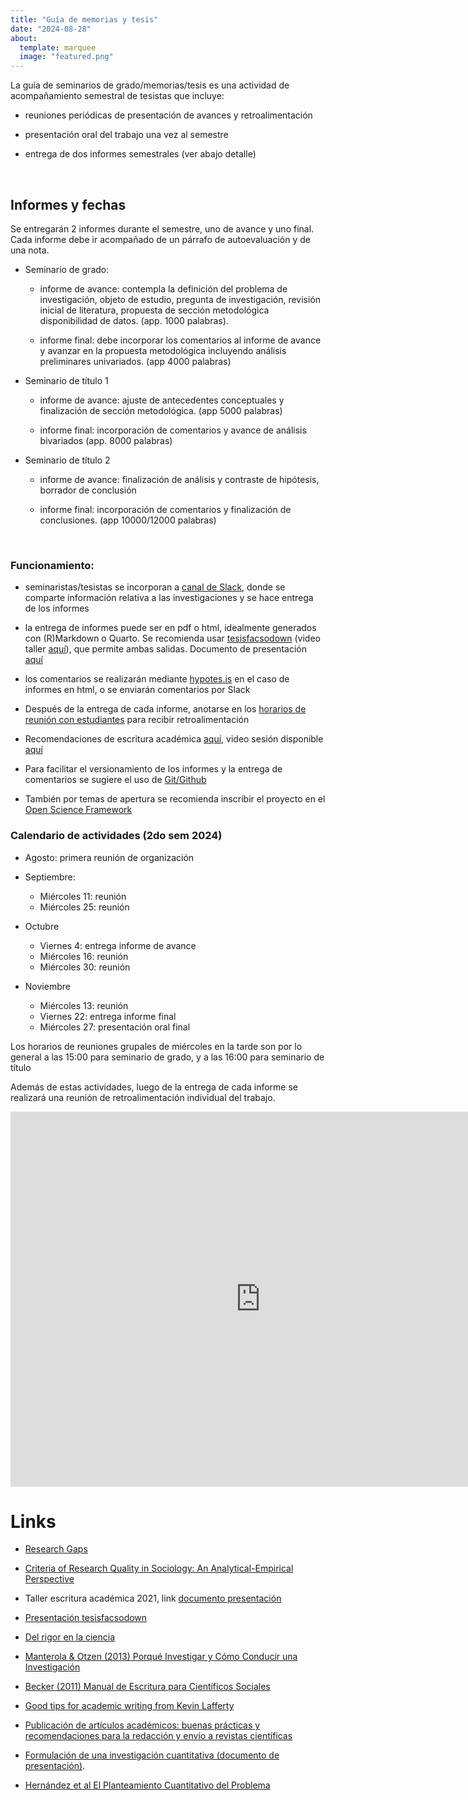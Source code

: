 ```yaml
---
title: "Guía de memorias y tesis"
date: "2024-08-28"
about:
  template: marquee
  image: "featured.png"
---
```


La guía de seminarios de grado/memorias/tesis es una actividad de acompañamiento semestral de tesistas que incluye:

- reuniones periódicas de presentación de avances y retroalimentación

- presentación oral del trabajo una vez al semestre

- entrega de dos informes semestrales (ver abajo detalle)

<br>

## Informes y fechas

Se entregarán 2 informes durante el semestre, uno de avance y uno final. Cada informe debe ir acompañado de un párrafo de autoevaluación y de una nota.

- Seminario de grado:

  - informe de avance: contempla la definición del problema de investigación, objeto de estudio, pregunta de investigación, revisión inicial de literatura, propuesta de sección metodológica disponibilidad de datos. (app. 1000 palabras).

  - informe final: debe incorporar los comentarios al informe de avance y avanzar en la propuesta metodológica incluyendo análisis preliminares univariados. (app 4000 palabras)

- Seminario de título 1

  - informe de avance: ajuste de antecedentes conceptuales y finalización de sección metodológica. (app 5000 palabras)

  - informe final: incorporación de comentarios y avance de análisis bivariados (app. 8000 palabras)

- Seminario de título 2

  - informe de avance: finalización de análisis y contraste de hipótesis, borrador de conclusión

  - informe final: incorporación de comentarios y finalización de conclusiones. (app 10000/12000 palabras)


<br>

### Funcionamiento:

- seminaristas/tesistas se incorporan a [canal de Slack](https://join.slack.com/t/seminarios-facso/shared_invite/zt-2pz3yo72o-tz4yi7zRGTEFZLZQbkBx1Q), donde se comparte información relativa a las investigaciones y se hace entrega de los informes

- la entrega de informes puede ser en pdf o html, idealmente generados con (R)Markdown o Quarto. Se recomienda usar [tesisfacsodown](https://juancarloscastillo.github.io/tesisfacsodown/) (video taller [aquí](https://www.dropbox.com/s/u3g2x74nj31jsu1/zoom_0.mp4?raw=1)), que permite ambas salidas. Documento de presentación [aquí](documents/talleres-cursos/tesisfacsodown/tesisfacsodown.html)

- los comentarios se realizarán mediante [hypotes.is](https://hypothes.is/) en el caso de informes en html, o se enviarán comentarios por Slack

- Después de la entrega de cada informe, anotarse en los [horarios de reunión con estudiantes](/contacto) para recibir retroalimentación

- Recomendaciones de escritura académica [aquí](http://bit.ly/2e4rKiK), video sesión disponible [aquí](https://www.dropbox.com/s/4if7bpbbhuo7406/zoom_0.mp4?raw=1)

- Para facilitar el versionamiento de los informes y la entrega de comentarios se sugiere el uso de [Git/Github](https://github.com/)

- También por temas de apertura se recomienda inscribir el proyecto en el [Open Science Framework](https://osf.io/)

### Calendario de actividades (2do sem 2024)

- Agosto: primera reunión de organización

- Septiembre: 
  - Miércoles 11: reunión
  - Miércoles 25: reunión

- Octubre
  - Viernes 4: entrega informe de avance
  - Miércoles 16: reunión
  - Miércoles 30: reunión

- Noviembre
  - Miércoles 13: reunión
  - Viernes 22: entrega informe final
  - Miércoles 27: presentación oral final

Los horarios de reuniones grupales de miércoles en la tarde son por lo general a las 15:00 para seminario de grado, y a las 16:00 para seminario de título

Además de estas actividades, luego de la entrega de cada informe se realizará una reunión de retroalimentación individual del trabajo.

<iframe src="https://calendar.google.com/calendar/embed?src=c_b52380b872af208e4f98dfc1f82c7fffc7bbe57879364d0c2096c3f892bc4986%40group.calendar.google.com&ctz=America%2FSantiago" style="border: 0" width="800" height="600" frameborder="0" scrolling="no"></iframe>




# Links

- [Research Gaps](/images/research_gaps.jpeg)

- [Criteria of Research Quality in Sociology: An Analytical-Empirical Perspective](https://osf.io/preprints/socarxiv/69wrq/)

- Taller escritura académica 2021, link [documento presentación](../../seminarios-talleres/escritura-academica/escritura-academica.html)

- [Presentación tesisfacsodown](https://juancarloscastillo.github.io/tesisfacsodown/)

- [Del rigor en la ciencia](https://ciudadseva.com/texto/del-rigor-en-la-ciencia/)

- [Manterola & Otzen (2013) Porqué Investigar y Cómo Conducir una Investigación](https://scielo.conicyt.cl/scielo.php?script=sci_arttext&pid=S0717-95022013000400056)

- [Becker (2011) Manual de Escritura para Científicos Sociales](http://www.derechoshumanos.unlp.edu.ar/assets/files/documentos/manual-de-escritura-para-cientificos-sociales.pdf)

- [Good tips for academic writing from Kevin Lafferty](http://trophiccascades.forestry.oregonstate.edu/sites/trophic/files/Lafferty_WritingScientificPaper.pdf)

- [Publicación de artículos académicos: buenas prácticas y recomendaciones para la redacción y envío a revistas científicas](https://repositori.upf.edu/handle/10230/44599)

- [Formulación de una investigación cuantitativa (documento de presentación)](https://estrategias-ic.netlify.app/docpres/02_formu/02_formu.html#1).

- [Hernández et al El Planteamiento Cuantitativo del Problema](https://estrategias-ic.netlify.app/readings/cap3Hernandezetal2014.pdf)
